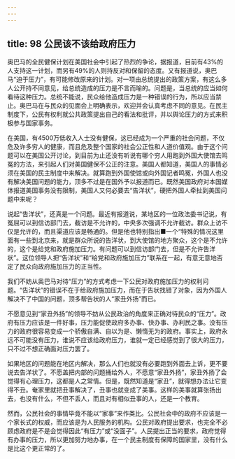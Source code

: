 ```yaml
---
---
---
```

title: 98 公民该不该给政府压力
---





奥巴马的全民健保计划在美国社会中引起了热烈的争论，据报道，目前有43%的人支持这一计划，而另有49%的人则持反对和保留的态度。又有报道说，奥巴马“迫于压力”，有可能修改原来的计划。对一项由总统提出的政策方案，有这么多人公开持不同意见，给总统造成的压力是不言而喻的。问题是，当总统的应当如何看待这种压力。总统不能说，民众给他造成压力是一种错误的行为，所以应当禁止。奥巴马在与民众的见面会上明确表示，欢迎并会认真考虑不同的意见。在民主制度下，公民有权利就公共政策提出自己的看法和批评，并以舆论压力的方式来积极参与国家事务。

在美国，有4500万低收入人士没有健保，这已经成为一个严重的社会问题，不仅危及许多穷人的健康，而且危及整个国家的社会公正性和人道价值观。由于这个问题可以在美国公开讨论，到目前为止还没有听说有哪个穷人用跑到外国大使馆去鸣冤的方法，来引起人们对美国健保不公正的注意。美国人都知道，美国人的事情必须在美国的民主制度中来解决。就算跑到外国使馆或向外国记者鸣冤，外国人也没有解决美国问题的能力，顶多不过是在国外予以报道而已。既然美国政府对本国媒体报道美国事务没有限制，美国人又何必要去“告洋状”，硬把外国人牵扯到美国问题中来呢？

说起“告洋状”，还真是一个问题。最近有报道说，某地区的一位政法委书记说，有冤屈可以到信访部门去，截访是不允许的，中央多次强调不允许截访。群众上访不仅是允许的，而且渠道应该是畅通的。但是他也特别指出■一个“特殊的情况这里面有一些到北京来，就是群众所说的告洋状，到大使馆的地方聚众，这个是不允许的，这个是给党和政府施加压力。有问题可以到信访部门去，但是不允许告洋状”。这位领导人把“告洋状”和“给党和政府施加压力”联系在一起，有意无意地否定了民众向政府施加压力的正当性。

我们不妨从奥巴马对待“压力”的方式考虑一下公民对政府施加压力的权利问题。“告洋状”的错误不在于给政府施加压力，而在于告状找错了对象，因为外国人解决不了中国的问题，顶多帮告状的人“家丑外扬”而已。

不愿意见到“家丑外扬”的领导不妨从公民政治的角度来正确对待民众的“压力”。政府有压力应该是一件好事，压力能促使政府多办事、快办事、办利民之事。没有压力的政府很容易变成一个骄傲自满、自以为是、懒惰无为的政府。事实上，政府永远不可能没有压力，谁说不应该给政府压力，谁就一定已经感觉到了很大的压力，只不过不想正确面对压力罢了。

如果地区的问题能在地区内解决，那么人们也就没有必要跑到外面去上诉，更不要说去告洋状了。不愿盖把内部的问题捅给外人，不愿意“家丑外扬”，家丑外扬了会觉得有心理压力，这都是人之常情。但是，既然知道是“家丑”，就得想办法让它变得不丑。奄家里就把丑事解决了，丑事也就变成了美事。这样的美事就算张扬出去，也没有什么，不但不丢人，而且对有相似丑事的人，还是一个教育。

然而，公民社会的事情毕竟不能以“家事”来作类比。公民社会中的政府不应该是一个家长式的权威，而应该是为人民服务的机构。公民对政府提出要求，也完全不必顾虑政府是不是会觉得因此“有压力”或“没面子”。人民提出正当的要求，政府觉得有办事的压力，所以更加努力地办事，在一个民主制度有保障的国家里，没有什么是比这个更正常的了。